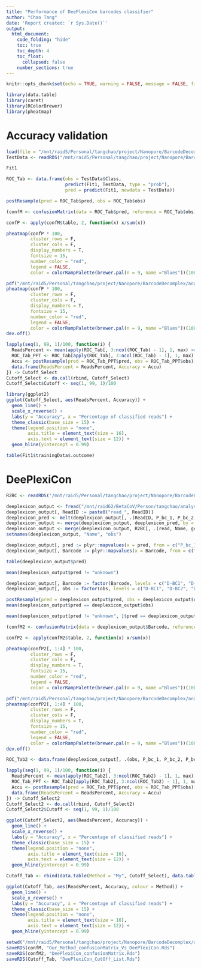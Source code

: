 ```yaml
---
title: "Performance of DeePlexiCon barcodes classifier"
author: "Chao Tang"
date: 'Report created: `r Sys.Date()`'
output: 
  html_document: 
    code_folding: "hide"
    toc: true
    toc_depth: 4
    toc_float: 
      collapsed: false
    number_sections: true
---
```


```r
knitr::opts_chunk$set(echo = TRUE, warning = FALSE, message = FALSE, fig.align = 'center')
```

```r
library(data.table)
library(caret)
library(RColorBrewer)
library(pheatmap)
```

# Accuracy validation

```r
load(file = "/mnt/raid5/Personal/tangchao/project/Nanopore/BarcodeDecomplex/analysis/06.DecodingDeePlexiConAndPoreplex/00.ModelTraining2/01.Model/DeePlexiCon_Classifier.RData")
TestData <- readRDS("/mnt/raid5/Personal/tangchao/project/Nanopore/BarcodeDecomplex/analysis/06.DecodingDeePlexiConAndPoreplex/00.ModelTraining2/00.RData/DeePlexiCon_TestSet.Rds")
```

```r
Fit1
```

```r
ROC_Tab <- data.frame(obs = TestData$Class, 
                      predict(Fit1, TestData, type = "prob"), 
                      pred = predict(Fit1, newdata = TestData))
```

```r
postResample(pred = ROC_Tab$pred, obs = ROC_Tab$obs)
```

```r
(confM <- confusionMatrix(data = ROC_Tab$pred, reference = ROC_Tab$obs))
```

```r
confP <- apply(confM$table, 2, function(x) x/sum(x))
```

```r
pheatmap(confP * 100, 
         cluster_rows = F, 
         cluster_cols = F, 
         display_numbers = T, 
         fontsize = 15, 
         number_color = "red", 
         legend = FALSE, 
         color = colorRampPalette(brewer.pal(n = 9, name ="Blues"))(100))
```

```r
pdf("/mnt/raid5/Personal/tangchao/project/Nanopore/BarcodeDecomplex/analysis/06.DecodingDeePlexiConAndPoreplex/01.Comparison/Our_DeePlexiCon_confusionMatrix.pdf", width = 4, height = 4)
pheatmap(confP * 100, 
         cluster_rows = F, 
         cluster_cols = F, 
         display_numbers = T, 
         fontsize = 15, 
         number_color = "red", 
         legend = FALSE, 
         color = colorRampPalette(brewer.pal(n = 9, name ="Blues"))(100))
dev.off()
```

```r
lapply(seq(1, 99, 1)/100, function(i) {
  ReadsPercent <- mean(apply(ROC_Tab[, 3:ncol(ROC_Tab) - 1], 1, max) >= i)*100
  ROC_Tab_PPT <- ROC_Tab[apply(ROC_Tab[, 3:ncol(ROC_Tab) - 1], 1, max) > i, ]
  Accu <- postResample(pred = ROC_Tab_PPT$pred, obs = ROC_Tab_PPT$obs)[1]
  data.frame(ReadsPercent = ReadsPercent, Accuracy = Accu)
}) -> Cutoff_Select
Cutoff_Select <- do.call(rbind, Cutoff_Select)
Cutoff_Select$Cutoff <- seq(1, 99, 1)/100
```

```r
library(ggplot2)
ggplot(Cutoff_Select, aes(ReadsPercent, Accuracy)) + 
  geom_line() + 
  scale_x_reverse() + 
  labs(y = "Accuracy", x = "Percentage of classified reads") + 
  theme_classic(base_size = 15) + 
  theme(legend.position = "none", 
        axis.title = element_text(size = 16), 
        axis.text = element_text(size = 12)) + 
  geom_hline(yintercept = 0.99)
```

```r
table(Fit1$trainingData$.outcome)
```

# DeePlexiCon

```r
R2BC <- readRDS("/mnt/raid5/Personal/tangchao/project/Nanopore/BarcodeDecomplex/analysis/06.DecodingDeePlexiConAndPoreplex/00.ModelTraining/00.RData/DeePlexiCon_TestSet_Meta.Rds")
```

```r
deeplexicon_output <- fread("/mnt/raid62/BetaCoV/Person/tangchao/analysis/DrictRNA/deeplexicon/conda/output1.tsv")
deeplexicon_output[, ReadID := paste0("read_", ReadID)]
deeplexicon_pred <- melt(deeplexicon_output[, .(ReadID, P_bc_1, P_bc_2, P_bc_3, P_bc_4)])[, .(pred = variable[which.max(value)]), ReadID]
deeplexicon_output <- merge(deeplexicon_output, deeplexicon_pred, by = "ReadID")
deeplexicon_output <- merge(deeplexicon_output, R2BC[, .(read, Name, gene)], by.x = "ReadID", by.y = "read")
setnames(deeplexicon_output, "Name", "obs")
```

```r
deeplexicon_output[, pred := plyr::mapvalues(x = pred, from = c("P_bc_1", "P_bc_2", "P_bc_3", "P_bc_4"), to = c("D-BC1", "D-BC2", "D-BC3", "D-BC4"))]
deeplexicon_output[, Barcode := plyr::mapvalues(x = Barcode, from = c("bc_1", "bc_2", "bc_3", "bc_4"), to = c("D-BC1", "D-BC2", "D-BC3", "D-BC4"))]
```

```r
table(deeplexicon_output$pred)
```
```r
mean(deeplexicon_output$pred != "unknown")
```

```r
deeplexicon_output[, Barcode := factor(Barcode, levels = c("D-BC1", "D-BC2", "D-BC3", "D-BC4", "unknown"))]
deeplexicon_output[, obs := factor(obs, levels = c("D-BC1", "D-BC2", "D-BC3", "D-BC4", "unknown"))]
```

```r
postResample(pred = deeplexicon_output$pred, obs = deeplexicon_output$obs)
mean(deeplexicon_output$pred == deeplexicon_output$obs)
```

```r
mean(deeplexicon_output[pred != "unknown", ]$pred == deeplexicon_output[pred != "unknown", ]$obs)
```

```r
(confM2 <- confusionMatrix(data = deeplexicon_output$Barcode, reference = deeplexicon_output$obs))
```

```r
confP2 <- apply(confM2$table, 2, function(x) x/sum(x))
```

```r
pheatmap(confP2[, 1:4] * 100, 
         cluster_rows = F, 
         cluster_cols = F, 
         display_numbers = T, 
         fontsize = 15, 
         number_color = "red", 
         legend = FALSE, 
         color = colorRampPalette(brewer.pal(n = 9, name ="Blues"))(100))
```

```r
pdf("/mnt/raid5/Personal/tangchao/project/Nanopore/BarcodeDecomplex/analysis/06.DecodingDeePlexiConAndPoreplex/01.Comparison/DeePlexiCon_confusionMatrix.pdf", width = 4, height = 4)
pheatmap(confP2[, 1:4] * 100, 
         cluster_rows = F, 
         cluster_cols = F, 
         display_numbers = T, 
         fontsize = 15, 
         number_color = "red", 
         legend = FALSE, 
         color = colorRampPalette(brewer.pal(n = 9, name ="Blues"))(100))
dev.off()
```

```r
ROC_Tab2 <- data.frame(deeplexicon_output[, .(obs, P_bc_1, P_bc_2, P_bc_3, P_bc_4, pred)], row.names = deeplexicon_output[, ReadID])
```

```r
lapply(seq(1, 99, 1)/100, function(i) {
  ReadsPercent <- mean(apply(ROC_Tab2[, 3:ncol(ROC_Tab2) - 1], 1, max) >= i)*100
  ROC_Tab_PPT <- ROC_Tab2[apply(ROC_Tab2[, 3:ncol(ROC_Tab2) - 1], 1, max) > i, ]
  Accu <- postResample(pred = ROC_Tab_PPT$pred, obs = ROC_Tab_PPT$obs)[1]
  data.frame(ReadsPercent = ReadsPercent, Accuracy = Accu)
}) -> Cutoff_Select2
Cutoff_Select2 <- do.call(rbind, Cutoff_Select2)
Cutoff_Select2$Cutoff <- seq(1, 99, 1)/100
```

```r
ggplot(Cutoff_Select2, aes(ReadsPercent, Accuracy)) + 
  geom_line() + 
  scale_x_reverse() + 
  labs(y = "Accuracy", x = "Percentage of classified reads") + 
  theme_classic(base_size = 15) + 
  theme(legend.position = "none", 
        axis.title = element_text(size = 16), 
        axis.text = element_text(size = 12)) + 
  geom_hline(yintercept = 0.99)
```

```r
Cutoff_Tab <- rbind(data.table(Method = "My", Cutoff_Select), data.table(Method = "DeePlexiCon", Cutoff_Select2))
```

```r
ggplot(Cutoff_Tab, aes(ReadsPercent, Accuracy, colour = Method)) + 
  geom_line() + 
  scale_x_reverse() + 
  labs(y = "Accuracy", x = "Percentage of classified reads") + 
  theme_classic(base_size = 15) + 
  theme(legend.position = "none", 
        axis.title = element_text(size = 16), 
        axis.text = element_text(size = 12)) + 
  geom_hline(yintercept = 0.99)
```

```r
setwd("/mnt/raid5/Personal/tangchao/project/Nanopore/BarcodeDecomplex/analysis/06.DecodingDeePlexiConAndPoreplex/01.Comparison")
saveRDS(confM, "Our_Method_confusionMatrix_Vs_DeePlexiCon.Rds")
saveRDS(confM2, "DeePlexiCon_confusionMatrix.Rds")
saveRDS(Cutoff_Tab, "DeePlexiCon_CutOff_List.Rds")
```

